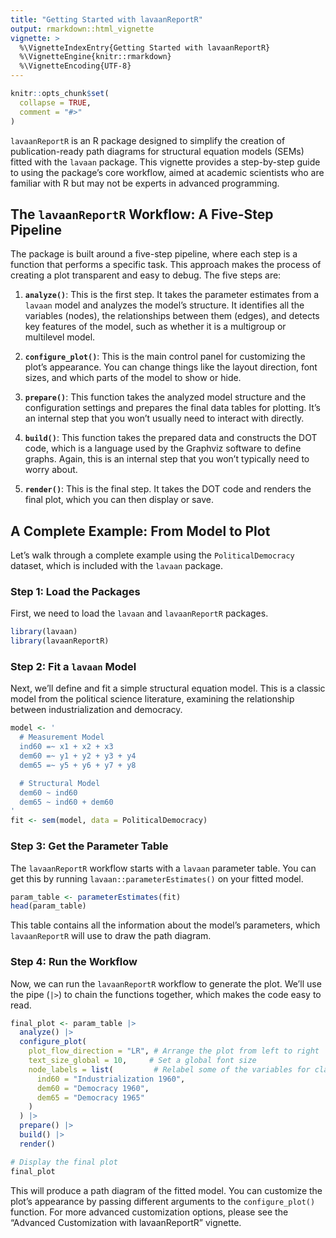 ```yaml
---
title: "Getting Started with lavaanReportR"
output: rmarkdown::html_vignette
vignette: >
  %\VignetteIndexEntry{Getting Started with lavaanReportR}
  %\VignetteEngine{knitr::rmarkdown}
  %\VignetteEncoding{UTF-8}
---
```


```r
knitr::opts_chunk$set(
  collapse = TRUE,
  comment = "#>"
)
```

`lavaanReportR` is an R package designed to simplify the creation of
publication-ready path diagrams for structural equation models (SEMs) fitted
with the `lavaan` package. This vignette provides a step-by-step guide to using
the package's core workflow, aimed at academic scientists who are familiar with
R but may not be experts in advanced programming.

## The `lavaanReportR` Workflow: A Five-Step Pipeline

The package is built around a five-step pipeline, where each step is a function
that performs a specific task. This approach makes the process of creating a
plot transparent and easy to debug. The five steps are:

1.  **`analyze()`**: This is the first step. It takes the parameter estimates from
    a `lavaan` model and analyzes the model's structure. It identifies all the
    variables (nodes), the relationships between them (edges), and detects key
    features of the model, such as whether it is a multigroup or multilevel model.

2.  **`configure_plot()`**: This is the main control panel for customizing the
    plot's appearance. You can change things like the layout direction, font sizes,
    and which parts of the model to show or hide.

3.  **`prepare()`**: This function takes the analyzed model structure and the
    configuration settings and prepares the final data tables for plotting. It's
    an internal step that you won't usually need to interact with directly.

4.  **`build()`**: This function takes the prepared data and constructs the DOT
    code, which is a language used by the Graphviz software to define graphs.
    Again, this is an internal step that you won't typically need to worry about.

5.  **`render()`**: This is the final step. It takes the DOT code and renders the
    final plot, which you can then display or save.

## A Complete Example: From Model to Plot

Let's walk through a complete example using the `PoliticalDemocracy` dataset,
which is included with the `lavaan` package.

### Step 1: Load the Packages

First, we need to load the `lavaan` and `lavaanReportR` packages.

```r
library(lavaan)
library(lavaanReportR)
```

### Step 2: Fit a `lavaan` Model

Next, we'll define and fit a simple structural equation model. This is a classic
model from the political science literature, examining the relationship between
industrialization and democracy.

```r
model <- '
  # Measurement Model
  ind60 =~ x1 + x2 + x3
  dem60 =~ y1 + y2 + y3 + y4
  dem65 =~ y5 + y6 + y7 + y8

  # Structural Model
  dem60 ~ ind60
  dem65 ~ ind60 + dem60
'
fit <- sem(model, data = PoliticalDemocracy)
```

### Step 3: Get the Parameter Table

The `lavaanReportR` workflow starts with a `lavaan` parameter table. You can get
this by running `lavaan::parameterEstimates()` on your fitted model.

```r
param_table <- parameterEstimates(fit)
head(param_table)
```

This table contains all the information about the model's parameters, which
`lavaanReportR` will use to draw the path diagram.

### Step 4: Run the Workflow

Now, we can run the `lavaanReportR` workflow to generate the plot. We'll use the
pipe (`|>`) to chain the functions together, which makes the code easy to read.

```r
final_plot <- param_table |>
  analyze() |>
  configure_plot(
    plot_flow_direction = "LR", # Arrange the plot from left to right
    text_size_global = 10,     # Set a global font size
    node_labels = list(         # Relabel some of the variables for clarity
      ind60 = "Industrialization 1960",
      dem60 = "Democracy 1960",
      dem65 = "Democracy 1965"
    )
  ) |>
  prepare() |>
  build() |>
  render()

# Display the final plot
final_plot
```

This will produce a path diagram of the fitted model. You can customize the
plot's appearance by passing different arguments to the `configure_plot()`
function. For more advanced customization options, please see the "Advanced
Customization with lavaanReportR" vignette.
